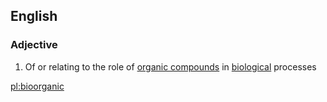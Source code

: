 ==English==

===Adjective===
{{en-adj}}

# {{lb|en|biochemistry}} Of or relating to the role of [[organic compound]]s in [[biological]] processes

[[pl:bioorganic]]